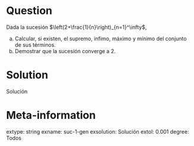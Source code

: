 ```r

```

Question
========
Dada la sucesión $\left(2+\frac{1}{n}\right)_{n=1}^\infty$,

a. Calcular, si existen, el supremo, ínfimo, máximo y mínimo del conjunto de sus términos.
b. Demostrar que la sucesión converge a $2$.


Solution
========
Solución

Meta-information
================
extype: string
exname: suc-1-gen
exsolution: Solución
extol: 0.001
degree: Todos
